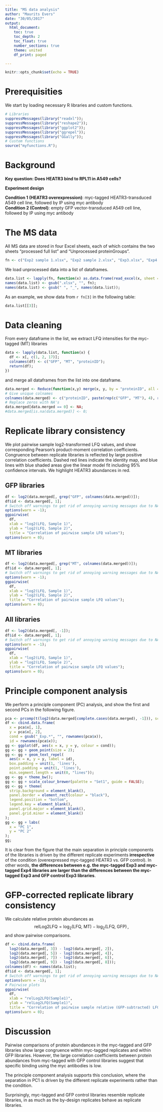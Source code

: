 ```yaml
---
title: "MS data analysis"
author: "Maurits Evers"
date: "30/05/2017"
output: 
  html_document:
    toc: true
    toc_depth: 2
    toc_float: true
    number_sections: true
    theme: united
    df_print: paged

---
```


```r
knitr::opts_chunk$set(echo = TRUE)
```

# Prerequisities

We start by loading necessary R libraries and custom functions.

```r
# Libraries
suppressMessages(library("readxl"));
suppressMessages(library("reshape2"));
suppressMessages(library("ggplot2"));
suppressMessages(library("ggrepel"));
suppressMessages(library("GGally"));
# Custom functions
source("myfunctions.R");
```

# Background

**Key question: Does HEATR3 bind to RPL11 in A549 cells?**

**Experiment design**

**Condition 1 (HEATR3 overexpression)**: myc-tagged HEATR3-transduced A549 cell line, followed by IP using myc antibody  
**Condition 2 (Control)**: empty GFP vector-transduced A549 cell line, followed by IP using myc antibody


# The MS data

All MS data are stored in four Excel sheets, each of which contains the two sheets "processed full list" and "Unprocessed proteinGroups". 
```r
fn <- c("Exp2 sample 1.xlsx", "Exp2 sample 2.xlsx", "Exp3.xlsx", "Exp4.xlsx");
```

We load unprocessed data into a list of dataframes.
```r
data.list <- lapply(fn, function(x) as.data.frame(read_excel(x, sheet = 2)));
names(data.list) <- gsub(".xlsx", "", fn);
names(data.list) <- gsub(" ", "_", names(data.list));
```

As an example, we show data from `r fn[3]` in the following table:
```r
data.list[[3]];
```


# Data cleaning

From every dataframe in the list, we extract LFQ intensities for the myc-tagged (MT) libraries
```r
data <- lapply(data.list, function(x) {
  df <- x[, c(1, 2, 17)];
  colnames(df) <- c("GFP", "MT", "proteinID");
  return(df);
})
```

and merge all dataframes from the list into one dataframe.
```r
data.merged <- Reduce(function(x,y) merge(x, y, by = "proteinID", all = TRUE), data);
# Give unique colnames
colnames(data.merged) <- c("proteinID", paste(rep(c("GFP", "MT"), 4), rep(names(data), each = 2), sep = "_"));
# Replace zeros with NA's
data.merged[data.merged == 0] <- NA;
#data.merged[is.na(data.merged)] <- 0;
```


# Replicate library consistency

We plot pairwise sample log2-transformed LFQ values, and show corresponding Pearson's product-moment correlation coefficients. Congruence between replicate libraries is reflected by large positive correlation coefficients. Dashed red lines indicate the identity map, and blue lines with blue shaded areas give the linear model fit including 95% confidence intervals. We highlight HEATR3 abundances in red.

## GFP libraries
```r
df <- log2(data.merged[, grep("GFP", colnames(data.merged))]);
df$id <- data.merged[, 1];
# Switch off warnings to get rid of annoying warning messages due to NA's
options(warn = -1);
ggpairwise(
  df,
  xlab = "log2(LFQ, Sample 1)",
  ylab = "log2(LFQ, Sample 2)",
  title = "Correlation of pairwise sample LFQ values");
options(warn = 0);
```

## MT libraries
```r
df <- log2(data.merged[, grep("MT", colnames(data.merged))]);
df$id <- data.merged[, 1];
# Switch off warnings to get rid of annoying warning messages due to NA's
options(warn = -1);
ggpairwise(
  df,
  xlab = "log2(LFQ, Sample 1)",
  ylab = "log2(LFQ, Sample 2)",
  title = "Correlation of pairwise sample LFQ values");
options(warn = 0);
```

## All libraries
```r
df <- log2(data.merged[, -1]);
df$id <- data.merged[, 1];
# Switch off warnings to get rid of annoying warning messages due to NA's
options(warn = -1);
ggpairwise(
  df,
  xlab = "log2(LFQ, Sample 1)",
  ylab = "log2(LFQ, Sample 2)",
  title = "Correlation of pairwise sample LFQ values");
options(warn = 0);
```

# Principle component analysis

We perform a principle component (PC) analysis, and show the first and second PCs in the following figure.
```r
pca <- prcomp(t(log2(data.merged[complete.cases(data.merged), -1])), scale = TRUE);
df <- cbind.data.frame(
  x = pca$x[, 1],
  y = pca$x[, 2],
  cond = gsub("_Exp.*", "", rownames(pca$x)),
  id = rownames(pca$x));
gg <- ggplot(df, aes(x = x, y = y, colour = cond));
gg <- gg + geom_point(size = 2);
gg <- gg + geom_text_repel(
  aes(x = x, y = y, label = id),
  box.padding = unit(1, 'lines'),
  point.padding = unit(1, 'lines'),
  min.segment.length = unit(0, "lines"));
gg <- gg + theme_bw();
gg <- gg + scale_colour_brewer(palette = "Set1", guide = FALSE);
gg <- gg + theme(
  strip.background = element_blank(),
  panel.border = element_rect(colour = "black"),
  legend.position = "bottom",
  legend.key = element_blank(),
  panel.grid.major = element_blank(),
  panel.grid.minor = element_blank()
);
gg <- gg + labs(
  x = "PC 1",
  y = "PC 2"
);
gg;
```

It is clear from the figure that the main separation in principle components of the libraries is driven by the different replicate experiments **irrespective** of the condition (overexpressed myc-tagged HEATR3 vs. GFP control). In other words, **the differences between e.g. the myc-tagged Exp3 and myc-tagged Exp4 libraries are larger than the differences between the myc-tagged Exp3 and GFP control Exp3 libraries**. 


# GFP-corrected replicate library consistency
We calculate relative protein abundances as
$$
\text{relLog2LFQ} = \log_2(\text{LFQ, MT}) - \log_2(\text{LFQ, GFP})\,,
$$
and show pairwise comparisons.
```r
df <- cbind.data.frame(
  log2(data.merged[, 3]) - log2(data.merged[, 2]),
  log2(data.merged[, 5]) - log2(data.merged[, 4]),
  log2(data.merged[, 7]) - log2(data.merged[, 6]),
  log2(data.merged[, 9]) - log2(data.merged[, 8]));
colnames(df) <- names(data.list);
df$id <- data.merged[, 1];
# Switch off warnings to get rid of annoying warning messages due to NA's
options(warn = -1);
# Pairwise plots
ggpairwise(
  df,
  xlab = "relLog2LFQ(Sample1)",
  ylab = "relLog2LFQ(Sample1)",
  title = "Correlation of pairwise sample relative (GFP-subtracted) LFQ values");
options(warn = 0);
```


# Discussion
Pairwise comparisons of protein abundances in the myc-tagged and GFP libraries show large congruence within myc-tagged replicates and within GFP libraries. However, the large correlation coefficients between protein abundances from myc-tagged with GFP control libraries suggest that specific binding using the myc antibodies is low.

The principle component analysis supports this conclusion, where the separation in PC1 is driven by the different replicate experiments rather than the condition.

Surprisingly, myc-tagged and GFP control libraries resemble replicate libraries, in as much as the by-design replicates behave as replicate libraries.